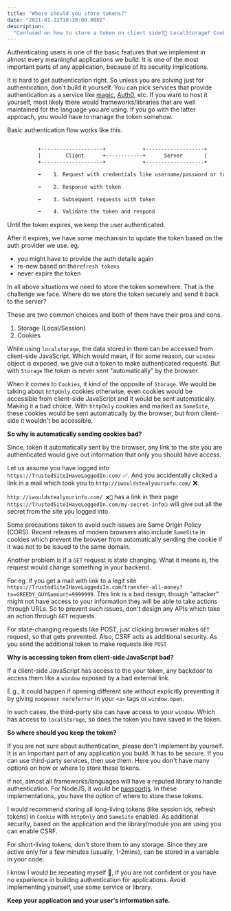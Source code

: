 ```yaml
---
title: "Where should you store tokens?"
date: "2021-01-22T18:30:00.000Z"
description:
  "Confused on how to store a token on client side?🤷 LocalStorage? Cookie?"
---
```


Authenticating users is one of the basic features that we implement in almost
every meaningful applications we build. It is one of the most important parts of
any application, because of its security implications.

It is hard to get authentication right. So unless you are solving just for
authentication, don't build it yourself. You can pick services that provide
authentication as a service like [magic](https://magic.link/),
[Auth0](https://auth0.com/), etc. If you want to host it yourself, most likely
there would frameworks/libraries that are well maintained for the language you
are using. If you go with the latter approach, you would have to manage the
token somehow.

Basic authentication flow works like this.

```sh no-line-numbers
​
          +--------------------+            +-------------------+
          |        Client      +------------+      Server       |
          +--------------------+            +-------------------+

          ➡️    1. Request with credentials like username/password or tokens(refresh)

          ⬅️    2. Response with token

          ➡️    3. Subsequent requests with token

          ⬅️    4. Validate the token and respond

```

Until the token expires, we keep the user authenticated.

After it expires, we have some mechanism to update the token based on the auth
provider we use. eg.

- you might have to provide the auth details again
- re-new based on the`refresh tokens`
- never expire the token

In all above situations we need to store the token somewhere. That is the
challenge we face. Where do we store the token securely and send it back to the
server?

These are two common choices and both of them have their pros and cons.

1. Storage (Local/Session)
2. Cookies

While using `localstorage`, the data stored in them can be accessed from
client-side JavaScript. Which would mean, if for some reason, our `window`
object is exposed, we give out a token to make authenticated requests. But with
`Storage` the token is never sent "automatically" by the browser.

When it comes to `Cookies`, it kind of the opposite of `Storage`. We would be
talking about `httpOnly` cookies otherwise, even cookies would be accessible
from client-side JavaScript and it would be sent automatically. Making it a bad
choice. With `httpOnly` cookies and marked as `SameSite`, these cookies would be
sent automatically by the browser, but from client-side it wouldn't be
accessible.

**So why is automatically sending cookies bad?**

Since, token it automatically sent by the browser, any link to the site you are
authenticated would give out information that only you should have access.

Let us assume you have logged into `https://TrustedSiteIHaveLoggedIn.com/` ✅.
And you accidentally clicked a link in a mail which took you to
`http://iwouldstealyourinfo.com/` ❌.

`http://iwouldstealyourinfo.com/ ❌🤫` has a link in their page
`https://TrustedSiteIHaveLoggedIn.com/my-secret-info🤐` will give out all the
secret from the site you logged into.

Some precautions taken to avoid such issues are Same Origin Policy (CORS).
Recent releases of modern browsers also include `SameSite` in cookies which
prevent the browser from automatically sending the cookie if it was not to be
issued to the same domain.

Another problem is if a `GET` request is state changing. What it means is, the
request would change something in your backend.

For eg. if you get a mail with link to a legit site
`https://TrustedSiteIHaveLoggediIn.com/transfer-all-money?to=GREEDY_GUY&amount=9999999`.
This link is a bad design, though "attacker" might not have access to your
information they will be able to take actions through URLs. So to prevent such
issues, don't design any APIs which take an action through `GET` requests.

For state-changing requests like POST, just clicking browser makes `GET`
request, so that gets prevented. Also, CSRF acts as additional security. As you
send the additional token to make requests like `POST`

**Why is accessing token from client-side JavaScript bad?**

If a client-side JavaScript has access to the your token, any backdoor to access
them like a `window` exposed by a bad external link.

E.g., it could happen if opening different site without explicitly preventing it
by giving `noopener noreferrer` in your `<a>` tags or `window.open`.

In such cases, the third-party site can have access to your `window`. Which has
access to `localStorage`, so does the token you have saved in the token.

**So where should you keep the token?**

If you are not sure about authentication, please don't implement by yourself. It
is an important part of any application you build. It has to be secure. If you
can use third-party services, then use them. Here you don't have many options on
how or where to store these tokens.

If not, almost all frameworks/languages will have a reputed library to handle
authentication. For NodeJS, it would be
[passportjs](http://www.passportjs.org/). In these implementations, you have the
option of where to store these tokens.

I would recommend storing all long-living tokens (like session ids, refresh
tokens) in `Cookie` with `httpOnly` and `SameSite` enabled. As additional
security, based on the application and the library/module you are using you can
enable CSRF.

For short-living tokens, don't store them to any storage. Since they are active
only for a few minutes (usually, 1-2mins), can be stored in a variable in your
code.

I know I would be repeating myself 🙊, If you are not confident or you have no
experience in building authentication for applications. Avoid implementing
yourself, use some service or library.

**Keep your application and your user's information safe.**
